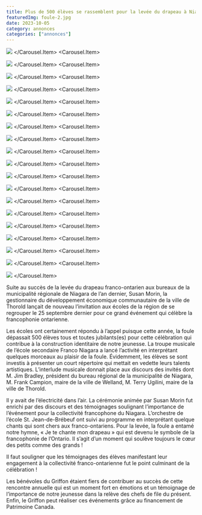 ```yaml
---
title: Plus de 500 élèves se rassemblent pour la levée du drapeau à Niagara!
featuredImg: foule-2.jpg
date: 2023-10-05
category: annonces
categories: ["annonces"]
---
```



<Carousel className="mb-4">
<Carousel.Item>

![](./article.jpg)
</Carousel.Item>
<Carousel.Item>

![](./article-2.jpg)
</Carousel.Item>
<Carousel.Item>

![](./confede-2.jpg)
</Carousel.Item>
<Carousel.Item>

![](./discours.jpg)
</Carousel.Item>
<Carousel.Item>

![](./drapeau-2.jpg)
</Carousel.Item>
<Carousel.Item>

![](./eleve-discours.jpg)
</Carousel.Item>
<Carousel.Item>

![](./eleve-discours-2.jpg)
</Carousel.Item>
<Carousel.Item>

![](./foule-1.jpg)
</Carousel.Item>
<Carousel.Item>

![](./foule-2.jpg)
</Carousel.Item>
<Carousel.Item>

![](./foule-3.jpg)
</Carousel.Item>
<Carousel.Item>

![](./foule-4.jpg)
</Carousel.Item>
<Carousel.Item>

![](./foule-5.jpg)
</Carousel.Item>
<Carousel.Item>

![](./foule-7.jpg)
</Carousel.Item>
<Carousel.Item>

![](./foule-9.jpg)
</Carousel.Item>
<Carousel.Item>

![](./frank-campion.jpg)
</Carousel.Item>
<Carousel.Item>

![](./jv.jpg)
</Carousel.Item>
<Carousel.Item>

![](./levee.jpg)
</Carousel.Item>
<Carousel.Item>

![](./sue-morin.jpg)
</Carousel.Item>
<Carousel.Item>

![](./terry-ugilini.jpg)
</Carousel.Item>
</Carousel>

Suite au succès de la levée du drapeau franco-ontarien aux bureaux de la municipalité régionale de Niagara de l’an dernier, Susan Morin, la gestionnaire du développement économique communautaire de la ville de Thorold lançait de nouveau l’invitation aux écoles de la région de se regrouper le 25 septembre dernier pour ce grand événement qui célèbre la francophonie ontarienne.

Les écoles ont certainement répondu à l’appel puisque cette année, la foule dépassait 500 élèves tous et toutes jubilants(es) pour cette célébration qui contribue à la construction identitaire de notre jeunesse. La troupe musicale de l’école secondaire Franco Niagara a lancé l’activité en interprétant quelques morceaux au plaisir de la foule. Évidemment, les élèves se sont investis à présenter un court répertoire qui mettait en vedette leurs talents artistiques. L’interlude musicale donnait place aux discours des invités dont M. Jim Bradley, président du bureau régional de la municipalité de Niagara, M. Frank Campion, maire de la ville de Welland, M. Terry Ugilini, maire de la ville de Thorold.

Il y avait de l’électricité dans l’air. La cérémonie animée par Susan Morin fut enrichi par des discours et des témoignages soulignant l’importance de l’événement pour la collectivité francophone du Niagara. L’orchestre de l’école St. Jean-de-Brébeuf ont suivi au programme en interprétant quelque chants qui sont chers aux franco-ontariens. Pour la levée, la foule a entamé notre hymne, « Je te chante mon drapeau » qui est devenu le symbole de la francophonie de l’Ontario. Il s’agit d’un moment qui soulève toujours le cœur des petits comme des grands !

Il faut souligner que les témoignages des élèves manifestant leur engagement à la collectivité franco-ontarienne fut le point culminant de la célébration !

Les bénévoles du Griffon étaient fiers de contribuer au succès de cette rencontre annuelle qui est un moment fort en émotions et un témoignage de l’importance de notre jeunesse dans la relève des chefs de file du présent. Enfin, le Griffon peut réaliser ces événements grâce au financement de Patrimoine Canada.

<Patrimoine />